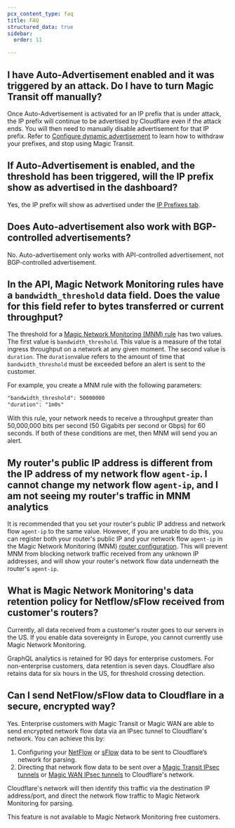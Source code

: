 ```yaml
---
pcx_content_type: faq
title: FAQ
structured_data: true
sidebar:
  order: 11

---
```


## I have Auto-Advertisement enabled and it was triggered by an attack. Do I have to turn Magic Transit off manually?

Once Auto-Advertisement is activated for an IP prefix that is under attack, the IP prefix will continue to be advertised by Cloudflare even if the attack ends. You will then need to manually disable advertisement for that IP prefix. Refer to [Configure dynamic advertisement](/byoip/concepts/dynamic-advertisement/best-practices/#configure-dynamic-advertisement) to learn how to withdraw your prefixes, and stop using Magic Transit.

## If Auto-Advertisement is enabled, and the threshold has been triggered, will the IP prefix show as advertised in the dashboard?

Yes, the IP prefix will show as advertised under the [IP Prefixes tab](/byoip/concepts/dynamic-advertisement/best-practices/#configure-dynamic-advertisement).

## Does Auto-advertisement also work with BGP-controlled advertisements?

No. Auto-advertisement only works with API-controlled advertisement, not BGP-controlled advertisement.

## In the API, Magic Network Monitoring rules have a `bandwidth_threshold` data field. Does the value for this field refer to bytes transferred or current throughput?

The threshold for a [Magic Network Monitoring (MNM) rule](/api/operations/magic-network-monitoring-rules-list-rules) has two values. The first value is `bandwidth_threshold`. This value is a measure of the total ingress throughput on a network at any given moment. The second value is `duration`. The `duration`value refers to the amount of time that `bandwidth_threshold` must be exceeded before an alert is sent to the customer.

For example, you create a MNM rule with the following parameters:

```txt
"bandwidth_threshold": 50000000
"duration": "1m0s"
```

With this rule, your network needs to receive a throughput greater than 50,000,000 bits per second (50 Gigabits per second or Gbps) for 60 seconds. If both of these conditions are met, then MNM will send you an alert.

## My router's public IP address is different from the IP address of my network flow `agent-ip`. I cannot change my network flow `agent-ip`, and I am not seeing my router's traffic in MNM analytics

It is recommended that you set your router's public IP address and network flow `agent-ip` to the same value. However, if you are unable to do this, you can register both your router's public IP and your network flow `agent-ip` in the Magic Network Monitoring (MNM) [router configuration](/magic-network-monitoring/get-started/). This will prevent MNM from blocking network traffic received from any unknown IP addresses, and will show your router's network flow data underneath the router's `agent-ip`.

## What is Magic Network Monitoring's data retention policy for Netflow/sFlow received from customer's routers?

Currently, all data received from a customer's router goes to our servers in the US. If you enable data sovereignty in Europe, you cannot currently use Magic Network Monitoring.

GraphQL analytics is retained for 90 days for enterprise customers. For non-enterprise customers, data retention is seven days. Cloudflare also retains data for six hours in the US, for threshold crossing detection.

## Can I send NetFlow/sFlow data to Cloudflare in a secure, encrypted way?

Yes. Enterprise customers with Magic Transit or Magic WAN are able to send encrypted network flow data via an IPsec tunnel to Cloudflare's network. You can achieve this by:

1. Configuring your [NetFlow](/magic-network-monitoring/routers/netflow-ipfix-config/) or [sFlow](/magic-network-monitoring/routers/sflow-config/) data to be sent to Cloudflare’s network for parsing.
2. Directing that network flow data to be sent over a [Magic Transit IPsec tunnels](/magic-transit/how-to/configure-tunnels/) or [Magic WAN IPsec tunnels](/magic-wan/configuration/manually/how-to/configure-tunnels/) to Cloudflare's network.

Cloudflare's network will then identify this traffic via the destination IP address/port, and direct the network flow traffic to Magic Network Monitoring for parsing.

This feature is not available to Magic Network Monitoring free customers.